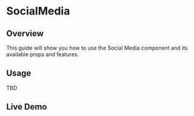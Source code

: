 
<Meta of={SocialMediaStories} />

# SocialMedia

## Overview

This guide will show you how to use the Social Media component and its available props and features.

## Usage

TBD

## Live Demo

<Canvas of={SocialMediaStories.SocialMedia} />

